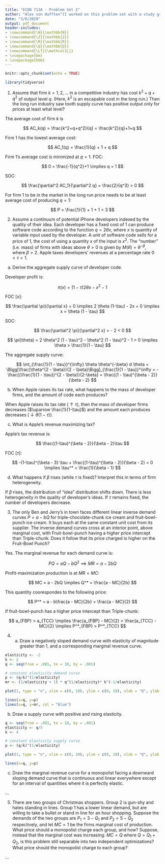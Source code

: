 ```yaml
---
title: "ECON 713A - Problem Set 2"
author: "Alex von Hafften^[I worked on this problem set with a study group of Michael Nattinger, Andrew Smith, and Ryan Mather. I also discussed problems with Sarah Bass, Emily Case, Danny Edgel, and Katherine Kwok.]"
date: "3/6/2020"
output: pdf_document
header-includes:
- \newcommand{\N}{\mathbb{N}}
- \newcommand{\Z}{\mathbb{Z}}
- \newcommand{\R}{\mathbb{R}}
- \newcommand{\Q}{\mathbb{Q}}
- \newcommand{\Lf}{\mathcal{L}}
- \usepackage{bm}
- \usepackage{bbm}
---
```


```r
knitr::opts_chunk$set(echo = TRUE)

library(tidyverse)
```

1. Assume that firm $k= 1,2,...$ in a competitive industry has cost $k^2+q+q^2$ of output level $q$. (Here, $k^2$ is an escapable cost in the long run.) Then the long run industry saw tooth supply curve has positive output only for prices at least what level?

The average cost of firm $k$ is

$$
AC_k(q) = \frac{k^2+q+q^2}{q} = \frac{k^2}{q}+1+q 
$$

Firm 1 has the lowest average cost:

$$
AC_1(q) = \frac{1}{q} + 1 + q
$$

Firm 1's average cost is minimized at $q = 1$. FOC:

$$
0 = \frac{-1}{q^2}+1 \implies q = 1
$$

SOC:

$$
\frac{\partial^2 AC_1}{\partial^2 q} = \frac{2}{q^3} > 0
$$

For firm 1 to be in the market in the long run price needs to be at least average cost of producing $q=1$:

$$
P > \frac{1}{1} + 1 + 1 = 3
$$

\pagebreak

2. Assume a continuum of potential iPhone developers indexed by the quality of their idea. Each developer has a fixed cost of 1 can produce software code according to the function $q= 2\theta x$, where $x$ is quantity of variable input used by the developer. A unit of software code sells for a price of 1, the cost of using a quantity $x$ of the input is $x^2$. The "number" (i.e. mass) of firms with ideas above $\theta >0$ is given by $M(\theta) =\theta^{-\beta}$, where $\beta >2$. Apple taxes developers’ revenues at a percentage rate $0< \tau <1$.

(a) Derive the aggregate supply curve of developer code.

Developer profit is:

$$
\pi(x) = (1-\tau) 2 \theta x - x^2 - 1
$$

FOC [$x$]:

$$
\frac{\partial \pi}{\partial x} = 0 \implies 2 \theta (1-\tau) - 2x = 0 \implies x = \theta (1 - \tau)
$$

SOC:

$$
\frac{\partial^2 \pi}{\partial^2 x} = - 2 < 0
$$

$$
\pi(\theta) = 2 \theta^2 (1 - \tau)^2 - \theta^2 (1 - \tau)^2 - 1 > 0 \implies \theta > \frac{1}{1 - \tau}
$$

The aggregate supply curve:

$$
\int_{\frac{1}{1 - \tau}}^{\infty} \theta \theta^{-\beta} d \theta
= \Bigg[\frac{\theta^{2 - \beta}}{2 - \beta}\Bigg]_{\frac{1}{1 - \tau}}^\infty
= - \frac{(\frac{1}{1 - \tau})^{2 - \beta}}{2-\beta}
= \frac{(1 - \tau)^{\beta - 2}}{\beta - 2}
$$

(b) When Apple raises its tax rate, what happens to the mass of developer firms, and the amount of code each produces?

When Apple raises its tax rate ($\uparrow \tau$), then the mass of developer firms decreases ($\uparrow \frac{1}{1-\tau}$) and the amount each produces decreases ($\downarrow \theta(1-\tau)$).

(c) What is Apple's revenue maximizing tax?

Apple's tax revenue is:

$$
\frac{(1-\tau)^{\beta - 2}}{\beta - 2}\tau
$$

FOC [$\tau$]:

$$
-(1-\tau)^{\beta - 3} \tau + \frac{(1-\tau)^{\beta - 2}}{\beta - 2} = 0
\implies
\tau^* = \frac{1}{\beta - 1}
$$

(d) What happens if $\beta$ rises (while $\tau$ is fixed)? Interpret this in terms of firm heterogeneity.

If $\beta$ rises, the distribution of "idea" distribution shifts down.  There is less heterogeneity in the quality of developer's ideas.  If $\tau$ remains fixed, the number of developers decrease.

3. The only Ben and Jerry’s in town faces different linear inverse demand curves $P=a-bQ$ for triple-chocolate-chunk ice cream and fruit-bowl-punch ice cream. It buys each at the same constant unit cost from its supplier. The inverse demand curves cross at an interior point, above marginal cost, with Fruit-bowl-punch having a higher price intercept than Triple-chunk. Does it follow that its price charged is higher on the Fruit-Bowl Punch?

Yes.  The marginal revenue for each demand curve is:

$$
PQ = aQ-bQ^2 \implies MR = a - 2 bQ
$$

Profit-maximization production is at $MR = MC$:

$$
MC = a - 2bQ \implies Q^* = \frac{a - MC}{2b}
$$

This quantity coorespondes to the following price:

$$
P^* = a - b\frac{a - MC}{2b} = \frac{a - MC}{2}
$$

If fruit-bowl-punch has a higher price intercept than Triple-chunk:

$$
a_{FBP} > a_{TCC} \implies \frac{a_{FBP} - MC}{2} > \frac{a_{TCC} - MC}{2} \implies P^*_{FBP} > P^*_{TCC}
$$

4. (a) Draw a negatively sloped demand curve with elasticity of magnitude greater than 1, and a corresponding marginal revenue curve.

```r
elasticity <- -2
k <- 2
q <- seq(from = .001, to = 10, by = .001)

# constant elasticity demand curve
p <- (q/k)^(1/elasticity)
mr <- (1/elasticity + 1) * q^(1/elasticity)* k^(-1/elasticity)

plot(1, type = "n", xlim = c(0, 10), ylim = c(0, 10), xlab = "Q", ylab = "P")

lines(x=q, y=p)
lines(x=q, y=mr, col = "blue")
```

(b) Draw a supply curve with positive and rising elasticity.

```r
q <- seq(from = .001, to = 10, by = .001)
elasticity <- q/5
k <- 4

# constant elasticity supply curve
p <- (q/k)^(1/elasticity)

plot(1, type = "n", xlim = c(0, 10), ylim = c(0, 10), xlab = "Q", ylab = "P")

lines(x=q, y=p)
```

(c) Draw the marginal revenue curve for a monopolist facing a downward sloping demand curve that is continuous and linear everywhere except for an interval of quantities where it is perfectly elastic.

...

5. There are two groups of Christmas shoppers. Group 2 is gun-shy and hates standing in lines. Group 1 has a lower linear demand, but are willing to take a bullet or stand in line for an hour shopping. Suppose the demands of the two groups are $P_1 = 3 - Q_1$ and $P_2 = 5 - Q_2$ respectively, and let $MC = 1$ be the firms marginal cost of production. What price should a monopolist charge each group, and how? Suppose, instead that the marginal cost was increasing: $MC = Q$ where $Q = Q_1 + Q_2$, is this problem still separable into two independent optimizations? What price should the monopolist charge to each group?

...